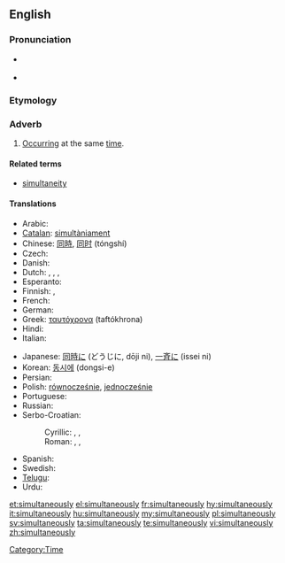 ==English==

===Pronunciation===
* {{a|UK}} {{IPA|/ˌsɪməlˈteɪnɪəsli/}}
* {{a|US}} {{IPA|/ˌsaɪməlˈteɪnɪəsli/}}

===Etymology===
{{suffix|simultaneous|ly}}

===Adverb===
{{en-adv|-}}

# [[occur|Occurring]] at the same [[time]].

====Related terms====
* [[simultaneity]]

====Translations====
{{trans-top|occurring at the same time}}
* Arabic: {{Arab|[[معا|معًا]]}} {{IPAchar|(máʕan)}}
* [[Catalan]]: [[simultàniament]]
* Chinese: [[同時]], [[同时]] (tóngshí)
* Czech: {{t+|cs|zároveň}}
* Danish: {{t-|da|samtidigt}}
* Dutch: {{t+|nl|tegelijkertijd}}, {{t-|nl|tegelijk}}, {{t+|nl|simultaan}}, {{t-|nl|gelijktijdig}}
* Esperanto: {{t|eo|samtempe}}
* Finnish: {{t-|fi|yhtä aikaa}}, {{t-|fi|samanaikaisesti}}
* French: {{t+|fr|simultanément}}
* German: {{t+|de|gleichzeitig}}
* Greek: [[ταυτόχρονα]] (taftókhrona)
* Hindi: {{t|hi|एक बार में|tr=ek baar meN|xs=Hindi}}
* Italian: {{t+|it|simultaneamente}}
{{trans-mid}}
* Japanese: [[同時に]] (どうじに, dōji ni), [[一斉に]] (issei ni)
* Korean: [[동시에]] (dongsi-e)
* Persian: {{t|fa|همزمان|xs=Persian}}
* Polish: [[równocześnie]], [[jednocześnie]]
* Portuguese: {{t+|pt|simultaneamente}}
* Russian: {{t+|ru|одновременно|tr=odnovrémmeno}}
* Serbo-Croatian:
*: Cyrillic: {{t-|sh|симултано|alt=си̏мулта̄но}}, {{t-|sh|истовремено|alt=исто̀времено}}, {{t-|sh|истодобно|alt=исто̀добно}}
*: Roman: {{t-|sh|simultano|alt=sȉmultāno}}, {{t-|sh|istovremeno|alt=istòvremeno}}, {{t-|sh|istodobno|alt=istòdobno}}
* Spanish: {{t-|es|simultáneamente}}
* Swedish: {{t+|sv|samtidigt}}
* [[Telugu]]: {{t|te|ఒకేసారి|tr=okEsaari}}
* Urdu: {{t|ur|ایک بار میں|tr=ek baar meN|xs=Urdu}}
{{trans-bottom}}

[[Category:Time]]

[[et:simultaneously]]
[[el:simultaneously]]
[[fr:simultaneously]]
[[hy:simultaneously]]
[[it:simultaneously]]
[[hu:simultaneously]]
[[my:simultaneously]]
[[pl:simultaneously]]
[[sv:simultaneously]]
[[ta:simultaneously]]
[[te:simultaneously]]
[[vi:simultaneously]]
[[zh:simultaneously]]